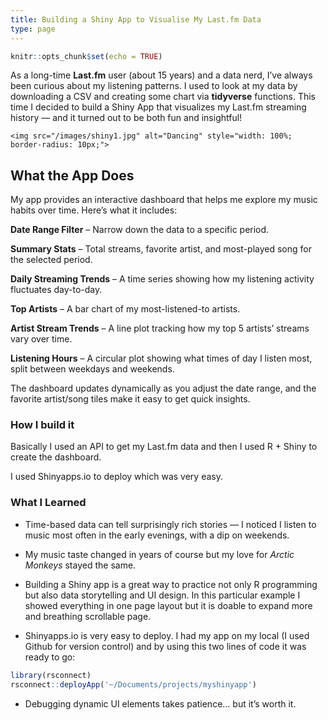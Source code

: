 ```yaml
---
title: Building a Shiny App to Visualise My Last.fm Data
type: page
---
```


```r
knitr::opts_chunk$set(echo = TRUE)
```


As a long-time **Last.fm** user (about 15 years) and a data nerd, I’ve always been curious about my listening patterns. I used to look at my data by downloading a CSV and creating some chart via **tidyverse** functions. This time I decided to build a Shiny App that visualizes my Last.fm streaming history — and it turned out to be both fun and insightful!

  <div style="flex: 1; min-width: 250px;">
    <img src="/images/shiny1.jpg" alt="Dancing" style="width: 100%; border-radius: 10px;">
  </div>

## What the App Does 
My app provides an interactive dashboard that helps me explore my music habits over time. Here’s what it includes:

**Date Range Filter** – Narrow down the data to a specific period. 

**Summary Stats** – Total streams, favorite artist, and most-played song for the selected period. 

**Daily Streaming Trends** – A time series showing how my listening activity fluctuates day-to-day. 

**Top Artists** – A bar chart of my most-listened-to artists. 

**Artist Stream Trends** – A line plot tracking how my top 5 artists’ streams vary over time. 

**Listening Hours** – A circular plot showing what times of day I listen most, split between weekdays and weekends.


The dashboard updates dynamically as you adjust the date range, and the favorite artist/song tiles make it easy to get quick insights.

### How I build it

Basically I used an API to get my Last.fm data and then I used R + Shiny to create the dashboard.

I used Shinyapps.io to deploy which was very easy. 

### What I Learned
- Time-based data can tell surprisingly rich stories — I noticed I listen to music most often in the early evenings, with a dip on weekends.

- My music taste changed in years of course but my love for *Arctic Monkeys* stayed the same. 

- Building a Shiny app is a great way to practice not only R programming but also data storytelling and UI design. In this particular example I showed everything in one page layout but it is doable to expand more and breathing scrollable page. 

- Shinyapps.io is very easy to deploy. I had my app on my local (I used Github for version control) and by using this two lines of code it was ready to go: 

```r
library(rsconnect)
rsconnect::deployApp('~/Documents/projects/myshinyapp')
```


- Debugging dynamic UI elements takes patience... but it’s worth it.
